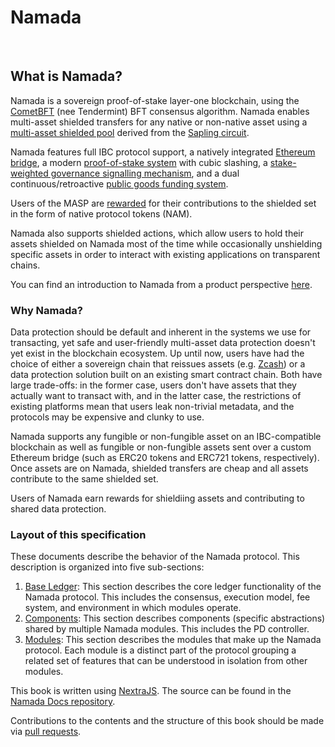 
# Namada

<br />
<SpecsAscii/>

## What is Namada?

Namada is a sovereign proof-of-stake layer-one blockchain, using the [CometBFT](https://cometbft.com/) (nee Tendermint) BFT consensus algorithm. Namada enables multi-asset shielded transfers for any native or non-native asset using a [multi-asset shielded pool](https://research.metastate.dev/multi-asset_shielded_pool/) derived from the [Sapling circuit](https://z.cash/upgrade/sapling/).

Namada features full IBC protocol support, a natively integrated [Ethereum bridge](./modules/ethereum-bridge.mdx), a modern [proof-of-stake system](./modules/proof-of-stake.mdx) with cubic slashing, a [stake-weighted governance signalling mechanism](./modules/governance.mdx), and a dual continuous/retroactive [public goods funding system](./modules/governance/public-goods-funding.mdx).

Users of the MASP are [rewarded](./modules/masp/shielded-pool-incentives.mdx) for their contributions to the shielded set in the form of native protocol tokens (NAM). 

Namada also supports shielded actions, which allow users to hold their assets shielded on Namada most of the time while occasionally unshielding specific assets in order to interact with existing applications on transparent chains.

You can find an introduction to Namada from a product perspective [here](https://namada.net/blog/introducing-namada-multichain-asset-agnostic-data-protection).

### Why Namada?

Data protection should be default and inherent in the systems we use for transacting, yet safe and user-friendly multi-asset data protection doesn't yet exist in the blockchain ecosystem.
Up until now, users have had the choice of either a sovereign chain that reissues assets (e.g. [Zcash](https://z.cash/))
or a data protection solution built on an existing smart contract chain. Both have large trade-offs: in the former case, users don't have assets that they actually want to transact with, and in the latter case, the restrictions of existing platforms mean that users leak non-trivial metadata, and the protocols may be expensive and clunky to use.

Namada supports any fungible or non-fungible asset on an IBC-compatible blockchain
as well as fungible or non-fungible assets sent over a custom Ethereum bridge (such as ERC20 tokens and ERC721 tokens, respectively). Once assets are on Namada, shielded transfers are cheap and all assets contribute to the same shielded set.

Users of Namada earn rewards for shieldiing assets and contributing to shared data protection.

### Layout of this specification

These documents describe the behavior of the Namada protocol. This description is organized into five sub-sections:

1. [Base Ledger](./base-ledger.mdx): This section describes the core ledger functionality of the Namada protocol. This includes the consensus, execution model, fee system, and environment in which modules operate.
2. [Components](./components.md): This section describes components (specific abstractions) shared by multiple Namada modules. This includes the PD controller.
2. [Modules](./modules.mdx): This section describes the modules that make up the Namada protocol. Each module is a distinct part of the protocol grouping a related set of features that can be understood in isolation from other modules.

This book is written using [NextraJS](https://nextra.site/). The source can be found in the [Namada Docs repository](https://github.com/anoma/namada-docs/tree/master/packages/specs).

Contributions to the contents and the structure of this book should be made via [pull requests](https://github.com/anoma/namada-docs/pulls).